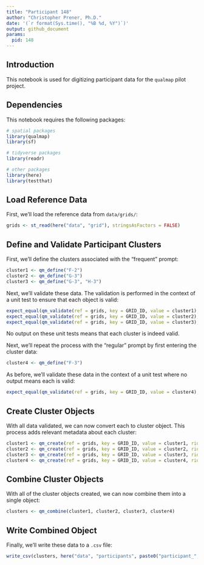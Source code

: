 ```yaml
---
title: "Participant 148"
author: "Christopher Prener, Ph.D."
date: '(`r format(Sys.time(), "%B %d, %Y")`)'
output: github_document
params:
  pid: 148
---
```


## Introduction
This notebook is used for digitizing participant data for the `qualmap` pilot project.

## Dependencies
This notebook requires the following packages:

```r
# spatial packages
library(qualmap)
library(sf)

# tidyverse packages
library(readr)

# other packages
library(here)
library(testthat)
```

## Load Reference Data
First, we'll load the reference data from `data/grids/`:

```r
grids <- st_read(here("data", "grid"), stringsAsFactors = FALSE)
```

## Define and Validate Participant Clusters
First, we'll define the clusters associated with the "frequent" prompt:

```r
cluster1 <- qm_define("F-2")
cluster2 <- qm_define("G-3")
cluster3 <- qm_define("G-3", "H-3")
```

Next, we'll validate these data. The validation is performed in the context of a unit test to ensure that each object is valid:

```r
expect_equal(qm_validate(ref = grids, key = GRID_ID, value = cluster1), TRUE)
expect_equal(qm_validate(ref = grids, key = GRID_ID, value = cluster2), TRUE)
expect_equal(qm_validate(ref = grids, key = GRID_ID, value = cluster3), TRUE)
```

No output on these unit tests means that each cluster is indeed valid.

Next, we'll repeat the process with the "regular" prompt by first entering the cluster data:

```r
cluster4 <- qm_define("F-3")
```

As before, we'll validate these data in the context of a unit test where no output means each is valid:

```r
expect_equal(qm_validate(ref = grids, key = GRID_ID, value = cluster4), TRUE)
```

## Create Cluster Objects
With all data validated, we can now convert each to cluster object. This process adds relevant metadata about each cluster:

```r
cluster1 <- qm_create(ref = grids, key = GRID_ID, value = cluster1, rid = params$pid, cid = 1, category = "frequent")
cluster2 <- qm_create(ref = grids, key = GRID_ID, value = cluster2, rid = params$pid, cid = 2, category = "frequent")
cluster3 <- qm_create(ref = grids, key = GRID_ID, value = cluster3, rid = params$pid, cid = 3, category = "frequent")
cluster4 <- qm_create(ref = grids, key = GRID_ID, value = cluster4, rid = params$pid, cid = 4, category = "regular")
```

## Combine Cluster Objects
With all of the cluster objects created, we can now combine them into a single object:

```r
clusters <- qm_combine(cluster1, cluster2, cluster3, cluster4)
```

## Write Combined Object
Finally, we'll write these data to a `.csv` file:

```r
write_csv(clusters, here("data", "participants", paste0("participant_", params$pid, ".csv")))
```
